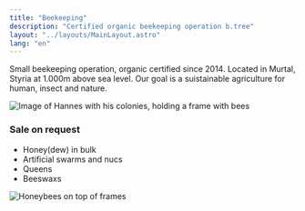 ```yaml
---
title: "Beekeeping"
description: "Certified organic beekeeping operation b.tree"
layout: "../layouts/MainLayout.astro"
lang: "en"
---
```



Small beekeeping operation, organic certified since 2014. Located in Murtal, Styria at 1.000m above sea level. Our goal is a suistainable agriculture for human, insect and nature.

<section class="hero container max-w-(--breakpoint-lg) mx-auto flex">
  <Image
    src={hannes}
    class="mx-auto"
    width={500}
    alt="Image of Hannes with his colonies, holding a frame with bees"
  />
</section>

### Sale on request

- Honey(dew) in bulk
- Artificial swarms and nucs
- Queens
- Beeswaxs

<section class="hero container max-w-(--breakpoint-lg) mx-auto flex">
  <Image
    src={bees}
    class="mx-auto"
    width={500}
    alt="Honeybees on top of frames"
  />
</section>
